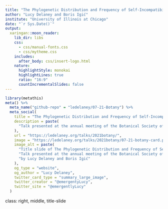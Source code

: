 ```yaml
---
title: "The Phylogenetic Distribution and Frequency of Self-Incompatibility in the Legumes"
author: "Lucy Delaney and Boris Igić"
institute: "University of Illinois at Chicago"
date: "`r Sys.Date()`"
output:
  xaringan::moon_reader:
    lib_dir: libs
    css:
      - css/manual-fonts.css
      - css/mytheme.css
    includes:
      after_body: css/insert-logo.html
    nature:
      highlightStyle: monokai
      highlightLines: true
      ratio: "16:9"
      countIncrementalSlides: false
---
```


```r
library(metathis)
meta() %>%
  meta_name("github-repo" = "ledelaney/07-21-Botany") %>% 
  meta_social(
    title = "The Phylogenetic Distribution and Frequency of Self-Incompatibility in the Legumes",
    description = paste(
      "Talk presented at the annual meeting of the Botanical Society of America, 2021"
    ),
    url = "https://ledelaney.org/talks/2021botany/",
    image = "https://ledelaney.org/talks/2021botany/07-21-botany-card.png",
    image_alt = paste(
      "Title slide of The Phylogenetic Distribution and Frequency of Self-Incompatibility in the Legumes", 
      "Talk presented at the annual meeting of the Botanical Society of America, 2021", 
      "by Lucy Delaney and Boris Igić"
    ),
    og_type = "website",
    og_author = "Lucy Delaney",
    twitter_card_type = "summary_large_image",
    twitter_creator = "@emergentyLucy",
    twitter_site = "@emergentlyLucy"
  )
```

class: right, middle, title-slide
